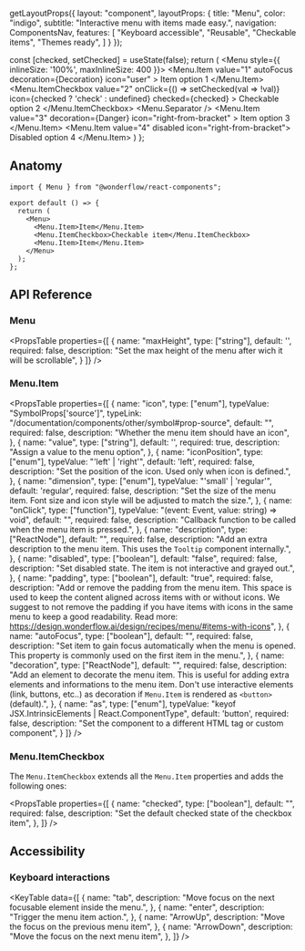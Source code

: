 
  getLayoutProps({
    layout: "component",
    layoutProps: {
      title: "Menu",
      color: "indigo",
      subtitle: "Interactive menu with items made easy.",
      navigation: ComponentsNav,
      features: [
        "Keyboard accessible",
        "Reusable",
        "Checkable items",
        "Themes ready",
      ]
    }
  });

  const [checked, setChecked] = useState(false);
  return (
    <Menu style={{ inlineSize: '100%', maxInlineSize: 400 }}>
      <Menu.Item
        value="1"
        autoFocus
        decoration={<Chip dimension="small">Decoration</Chip>}
        icon="user"
      >
      Item option 1
      </Menu.Item>
      <Menu.ItemCheckbox
        value="2"
        onClick={() => setChecked(val => !val)}
        icon={checked ? 'check' : undefined}
        checked={checked}
      >
        Checkable option 2
      </Menu.ItemCheckbox>
      <Menu.Separator />
      <Menu.Item
        value="3"
        decoration={<Text size={14} sentiment="danger">Danger</Text>}
        icon="right-from-bracket"
      >
        Item option 3
      </Menu.Item>
      <Menu.Item value="4" disabled icon="right-from-bracket">
        Disabled option 4
      </Menu.Item>
    </Menu>
  )
};

<LiveArea>
  <Example />
</LiveArea>


## Anatomy

```tsx lines="1,5-9"
import { Menu } from "@wonderflow/react-components";

export default () => {
  return (
    <Menu>
      <Menu.Item>Item</Menu.Item>
      <Menu.ItemCheckbox>Checkable item</Menu.ItemCheckbox>
      <Menu.Item>Item</Menu.Item>
    </Menu>
  );
};
```

## API Reference

### Menu

<PropsTable
  properties={[
    {
      name: "maxHeight",
      type: ["string"],
      default: '',
      required: false,
      description: "Set the max height of the menu after wich it will be scrollable",
    }
  ]}
/>

### Menu.Item

<PropsTable
  properties={[
    {
      name: "icon",
      type: ["enum"],
      typeValue: "SymbolProps['source']",
      typeLink: "/documentation/components/other/symbol#prop-source",
      default: "",
      required: false,
      description: "Whether the menu item should have an icon",
    },
    {
      name: "value",
      type: ["string"],
      default: '',
      required: true,
      description: "Assign a value to the menu option",
    },
    {
      name: "iconPosition",
      type: ["enum"],
      typeValue: "'left' | 'right'",
      default: 'left',
      required: false,
      description: "Set the position of the icon. Used only when icon is defined.",
    },
    {
      name: "dimension",
      type: ["enum"],
      typeValue: "'small' | 'regular'",
      default: 'regular',
      required: false,
      description: "Set the size of the menu item. Font size and icon style will be adjusted to match the size.",
    },
    {
      name: "onClick",
      type: ["function"],
      typeValue: "(event: Event, value: string) => void",
      default: "",
      required: false,
      description: "Callback function to be called when the menu item is pressed.",
    },
    {
      name: "description",
      type: ["ReactNode"],
      default: "",
      required: false,
      description: "Add an extra description to the menu item. This uses the `Tooltip` component internally.",
    },
    {
      name: "disabled",
      type: ["boolean"],
      default: "false",
      required: false,
      description: "Set disabled state. The item is not interactive and grayed out.",
    },
    {
      name: "padding",
      type: ["boolean"],
      default: "true",
      required: false,
      description: "Add or remove the padding from the menu item. This space is used to keep the content aligned across items with or without icons. We suggest to not remove the padding if you have items with icons in the same menu to keep a good readability. Read more: https://design.wonderflow.ai/design/recipes/menu/#items-with-icons",
    },
    {
      name: "autoFocus",
      type: ["boolean"],
      default: "",
      required: false,
      description:
        "Set item to gain focus automatically when the menu is opened. This property is commonly used on the first item in the menu.",
    },
    {
      name: "decoration",
      type: ["ReactNode"],
      default: "",
      required: false,
      description:
        "Add an element to decorate the menu item. This is useful for adding extra elements and informations to the menu item. Don't use interactive elements (link, buttons, etc..) as decoration if `Menu.Item` is rendered as `<button>` (default).",
    },
    {
      name: "as",
      type: ["enum"],
      typeValue: "keyof JSX.IntrinsicElements | React.ComponentType<any>",
      default: 'button',
      required: false,
      description:
        "Set the component to a different HTML tag or custom component",
    }
  ]}
/>

### Menu.ItemCheckbox

The `Menu.ItemCheckbox` extends all the `Menu.Item` properties and adds the following ones:

<PropsTable
  properties={[
    {
      name: "checked",
      type: ["boolean"],
      default: "",
      required: false,
      description: "Set the default checked state of the checkbox item",
    },
  ]}
/>

## Accessibility

### Keyboard interactions

<KeyTable
  data={[
    {
      name: "tab",
      description: "Move focus on the next focusable element inside the menu.",
    },
    {
      name: "enter",
      description: "Trigger the menu item action.",
    },
    {
      name: "ArrowUp",
      description: "Move the focus on the previous menu item",
    },
    {
      name: "ArrowDown",
      description: "Move the focus on the next menu item",
    },
  ]}
/>
